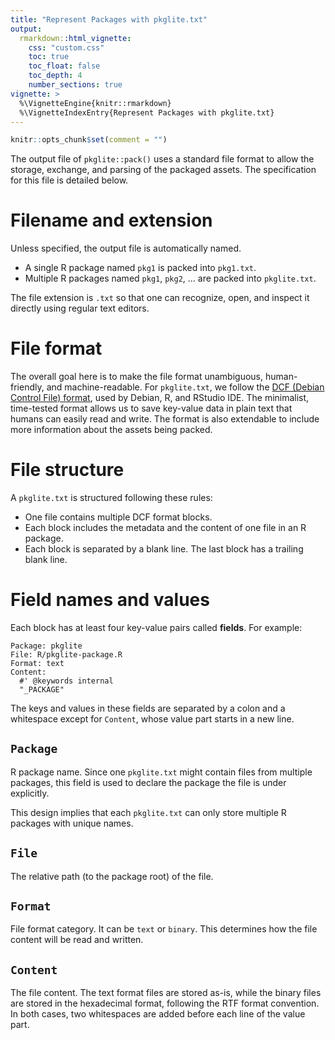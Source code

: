 ---
title: "Represent Packages with pkglite.txt"
output:
  rmarkdown::html_vignette:
    css: "custom.css"
    toc: true
    toc_float: false
    toc_depth: 4
    number_sections: true
vignette: >
  %\VignetteEngine{knitr::rmarkdown}
  %\VignetteIndexEntry{Represent Packages with pkglite.txt}
---

```{r setup, include=FALSE}
knitr::opts_chunk$set(comment = "")
```

The output file of `pkglite::pack()` uses a standard file format to allow the
storage, exchange, and parsing of the packaged assets. The specification
for this file is detailed below.

# Filename and extension

Unless specified, the output file is automatically named.

- A single R package named `pkg1` is packed into `pkg1.txt`.
- Multiple R packages named `pkg1`, `pkg2`, ... are packed into `pkglite.txt`.

The file extension is `.txt` so that one can recognize, open, and inspect
it directly using regular text editors.

# File format

The overall goal here is to make the file format unambiguous, human-friendly,
and machine-readable. For `pkglite.txt`, we follow the
[DCF (Debian Control File) format](https://www.debian.org/doc/debian-policy/ch-controlfields.html),
used by Debian, R, and RStudio IDE.
The minimalist, time-tested format allows us to save key-value data in
plain text that humans can easily read and write.
The format is also extendable to include more information
about the assets being packed.

# File structure

A `pkglite.txt` is structured following these rules:

- One file contains multiple DCF format blocks.
- Each block includes the metadata and the content of one file in an R package.
- Each block is separated by a blank line. The last block has a trailing blank line.

# Field names and values

Each block has at least four key-value pairs called **fields**. For example:

```
Package: pkglite
File: R/pkglite-package.R
Format: text
Content:
  #' @keywords internal
  "_PACKAGE"
```

The keys and values in these fields are separated by a colon and a whitespace
except for `Content`, whose value part starts in a new line.

## `Package`

R package name. Since one `pkglite.txt` might contain files from multiple packages,
this field is used to declare the package the file is under explicitly.

This design implies that each `pkglite.txt` can only store multiple
R packages with unique names.

## `File`

The relative path (to the package root) of the file.

## `Format`

File format category. It can be `text` or `binary`. This determines how the file
content will be read and written.

## `Content`

The file content. The text format files are stored as-is, while the binary files
are stored in the hexadecimal format, following the RTF format convention.
In both cases, two whitespaces are added before each line of the value part.
